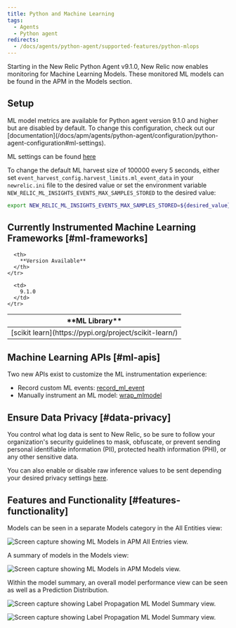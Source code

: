 ```yaml
---
title: Python and Machine Learning
tags:
  - Agents
  - Python agent
redirects:
  - /docs/agents/python-agent/supported-features/python-mlops
---
```



Starting in the New Relic Python Agent v9.1.0, New Relic now enables monitoring for Machine Learning Models.  These monitored ML models can be found in the APM in the Models section.

## Setup

<Callout variant="tip">
  ML model metrics are available for Python agent version 9.1.0 and higher but are disabled by default. To change this configuration, check out our [documentation](/docs/apm/agents/python-agent/configuration/python-agent-configuration#ml-settings).
</Callout>

ML settings can be found [here](/docs/apm/agents/python-agent/configuration/python-agent-configuration/#ml-settings)

To change the default ML harvest size of 100000 every 5 seconds, either set `event_harvest_config.harvest_limits.ml_event_data` in your `newrelic.ini` file to the desired value or set the environment variable `NEW_RELIC_ML_INSIGHTS_EVENTS_MAX_SAMPLES_STORED` to the desired value:

```bash
export NEW_RELIC_ML_INSIGHTS_EVENTS_MAX_SAMPLES_STORED=${desired_value}
```

## Currently Instrumented Machine Learning Frameworks [#ml-frameworks]

<table>
  <thead>
    <tr>
      <th>
        **ML Library**
      </th>

      <th>
        **Version Available**
      </th>
    </tr>
  </thead>

  <tbody>
    <tr>
      <td>
        [scikit learn](https://pypi.org/project/scikit-learn/)
      </td>

      <td>
        9.1.0
      </td>
    </tr>
  </tbody>
</table>


## Machine Learning APIs [#ml-apis]

Two new APIs exist to customize the ML instrumentation experience:

- Record custom ML events: [record_ml_event](/docs/agents/python-agent/python-agent-api/recordmlevent-python-agent-api)
- Manually instrument an ML model: [wrap_mlmodel](/docs/agents/python-agent/python-agent-api/wrapmlmodel-python-agent-api)

## Ensure Data Privacy [#data-privacy]

<Callout variant="caution">
  You control what log data is sent to New Relic, so be sure to follow your organization's security guidelines to mask, obfuscate, or prevent sending personal identifiable information (PII), protected health information (PHI), or any other sensitive data.
</Callout>

You can also enable or disable raw inference values to be sent depending your desired privacy settings [here](/docs/apm/agents/python-agent/configuration/python-agent-configuration/#inference-events-value-enabled).

## Features and Functionality [#features-functionality]

Models can be seen in a separate Models category in the All Entities view:

<img
  title="python-ml-APM-All-Entities.png"
  alt="Screen capture showing ML Models in APM All Entries view."
  src={allEntities}
/>

A summary of models in the Models view:

<img
  title="python-ml-APM-models-view.png"
  alt="Screen capture showing ML Models in APM Models view."
  src={modelsView}
/>

Within the model summary, an overall model performance view can be seen as well as a Prediction Distribution.

<img
  title="python-ml-APM-model-summary-view1.png"
  alt="Screen capture showing Label Propagation ML Model Summary view."
  src={modelSummary1}
/>

<img
  title="python-ml-APM-model-summary-view2.png"
  alt="Screen capture showing Label Propagation ML Model Summary view."
  src={modelSummary2}
/>


